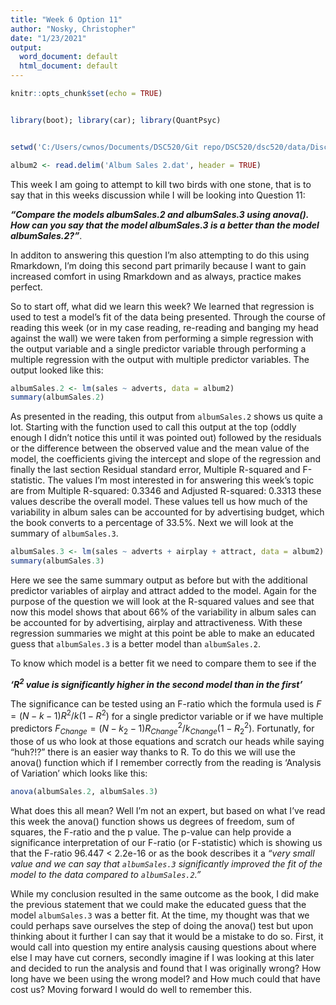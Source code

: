 ```yaml
---
title: "Week 6 Option 11"
author: "Nosky, Christopher"
date: "1/23/2021"
output:
  word_document: default
  html_document: default
---
```


```r
knitr::opts_chunk$set(echo = TRUE)


library(boot); library(car); library(QuantPsyc)


setwd('C:/Users/cwnos/Documents/DSC520/Git repo/DSC520/dsc520/data/Discovering Stats using R')

album2 <- read.delim('Album Sales 2.dat', header = TRUE)
```

This week I am going to attempt to kill two birds with one stone, that is to say that in this weeks discussion while I will be looking into Question 11:  

___"Compare the models albumSales.2 and albumSales.3 using anova(). How can you say that the model albumSales.3 is a better than the model albumSales.2?"___.  

In additon to answering this question I'm also attempting to do this using Rmarkdown, I'm doing this second part primarily because I want to gain increased comfort in using Rmarkdown and as always, practice makes perfect.  

So to start off, what did we learn this week? We learned that regression is used to test a model's fit of the data being presented. Through the course of reading this week (or in my case reading, re-reading and banging my head against the wall) we were taken from performing a simple regression with the output variable and a single predictor variable through performing a multiple regression with the output with multiple predictor variables. The output looked like this:  

```r
albumSales.2 <- lm(sales ~ adverts, data = album2)
summary(albumSales.2)
```

As presented in the reading, this output from `albumSales.2` shows us quite a lot. Starting with the function used to call this output at the top (oddly enough I didn't notice this until it was pointed out) followed by the residuals or the difference between the observed value and the mean value of the model, the coefficients giving the intercept and slope of the regression and finally the last section Residual standard error, Multiple R-squared and F-statistic. The values I'm most interested in for answering this week's topic are from Multiple R-squared: 0.3346 and Adjusted R-squared: 0.3313 these values describe the overall model. These values tell us how much of the variability in album sales can be accounted for by advertising budget, which the book converts to a percentage of 33.5%. Next we will look at the summary of `albumSales.3`. 

```r
albumSales.3 <- lm(sales ~ adverts + airplay + attract, data = album2)
summary(albumSales.3)

```

Here we see the same summary output as before but with the additional predictor variables of airplay and attract added to the model. Again for the purpose of the question we will look at the R-squared values and see that now this model shows that about 66% of the variability in album sales can be accounted for by advertising, airplay and attractiveness. With these regression summaries we might at this point be able to make an educated guess that `albumSales.3` is a better model than `albumSales.2`.  

To know which model is a better fit we need to compare them to see if the  

___'$R^2$ value is significantly higher in the second model than in the first'___  

The significance can be tested using an F-ratio which the formula used is $F =(N-k-1)R^2/k(1-R^2)$ for a single predictor variable or if we have multiple predictors $F_{Change} = (N - k_2 - 1)R^2_{Change}/k_{Change}(1-R^2_2)$. Fortunatly, for those of us who look at those equations and scratch our heads while saying  "huh?!?" there is an easier way thanks to R. To do this we will use the anova() function which if I remember correctly from the reading is 'Analysis of Variation' which looks like this:  

```r
anova(albumSales.2, albumSales.3)

```

What does this all mean? Well I'm not an expert, but based on what I've read this week the anova() function shows us degrees of freedom, sum of squares, the F-ratio and the p value. The p-value can help provide a significance interpretation of our F-ratio (or F-statistic) which is showing us that the F-ratio 96.447 < 2.2e-16 or as the book describes it a _"very small value and we can say that `albumSales.3` significantly improved the fit of the model to the data compared to `albumSales.2`."_  

While my conclusion resulted in the same outcome as the book, I did make the previous statement that we could make the educated guess that the model `albumSales.3` was a better fit. At the time, my thought was that we could perhaps save ourselves the step of doing the anova() test but upon thinking about it further I can say that it would be a mistake to do so. First, it would call into question my entire analysis causing questions about where else I may have cut corners, secondly imagine if I was looking at this later and decided to run the analysis and found that I was originally wrong? How long have we been using the wrong model? and How much could that have cost us? Moving forward I would do well to remember this. 

